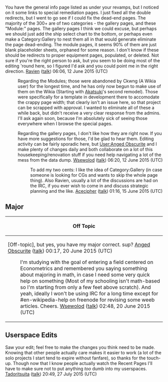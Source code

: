 You have the general info page listed as under your revamps, but I noticed on it some links to special remediation pages. I just fixed all the double redirects, but I went to go see if I could fix the dead-end pages. The majority of the 300+ are of two categories - the gallery pages, and these "Module:" pages. 
The gallery pages I think we could excuse, but perhaps we should just add the ship select chart to the bottom, or perhaps even make a Category:Gallery to nest them all in that would generate eliminate the page dead-ending.
The module pages, it seems 90% of them are just blank placeholder sheets, orphaned for some reason. I don't know if these should be redirects to proper equipment pages, populated, or deleted.
Not sure if you're the right person to ask, but you seem to be doing most of the editing 'round here, so I figured I'd ask and you could point me in the right direction.
[[User:Ravien|Ravien]] ([[User talk:Ravien|talk]]) 06:06, 12 June 2015 (UTC)

:Regarding the Modules; those were abandoned by Ckwng (A Wikia user) for the longest time, and he has only now begun to make use of them on the Wikia (Starting with [[Akatsuki]]'s second remodel). Those were specifically for a template in development there to accomodate the crappy page width; that clearly isn't an issue here, so that project can be scrapped with approval. I wanted to eliminate all of these a while back, but didn't receive a very clear response from the admins. I'll ask again soon, because I'm absolutely sick of seeing those everywhere when I browse the special pages.

:Regarding the gallery pages, I don't like how they are right now. If you have more suggestions for those, I'd be glad to hear them. Editing activity can be fairly sporadic here, but [[User:Anged Obscurite]] and I make plenty of changes daily and both collaborate on a lot of this housekeeping/renovation stuff if you need help navigating a lot of the mess from the data dump. [[User:Wsewolod|Wsewolod]] ([[User talk:Wsewolod|talk]]) 06:20, 12 June 2015 (UTC)

::To add my two cents: I like the idea of Category:Gallery (in case someone is looking for CGs and wants to skip the whole page thing). Also Ravien, usually a lot of the discussions are had on the IRC, if you ever wish to come in and discuss strategic planning and the like. [[User:Acecipher|Acecipher]] ([[User talk:Acecipher|talk]]) 01:16, 15 June 2015 (UTC)

== Major ==
{| class="mw-collapsible mw-collapsed wikitable"
|-
!Off Topic
|-
|<nowiki>[Off-topic]</nowiki>, but yes, you have my major correct. sup? [[User:Anged Obscurite|Anged Obscurite]] ([[User talk:Anged Obscurite|talk]]) 00:17, 20 June 2015 (UTC)

:I'm studying with the goal of entering a field centered on Econometrics and remembered you saying something about majoring in math, in case I need some very quick help on something (Most of my schooling isn't math-based so I'm starting from only a few feet above scratch). And yeah, ideally I won't be using IRC for a long time except for #en-wikipedia-help on freenode for revising some weeb articles. Cheers. [[User:Wsewolod|Wsewolod]] ([[User talk:Wsewolod|talk]]) 02:48, 20 June 2015 (UTC)
|}

== Userspace Edits ==
Saw your edit; feel free to make the changes you think need to be made.  Knowing that other people actually care makes it easier to work (a lot of the solo projects I start tend to expire without fanfare), so thanks for the touch-up.  Though now that I know people actually watch the Recent Pages I'll have to make sure not to put anything ''too'' dumb into my userspaces. [[User:Tadoritsuita|Tadoritsuita]] ([[User talk:Tadoritsuita|talk]]) 20:49, 27 July 2015 (UTC)